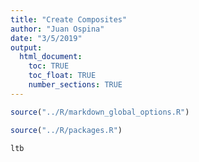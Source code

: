 ```yaml
---
title: "Create Composites"
author: "Juan Ospina"
date: "3/5/2019"
output: 
  html_document:
    toc: TRUE
    toc_float: TRUE
    number_sections: TRUE
---
```


```r
source("../R/markdown_global_options.R")
```

```r
source("../R/packages.R")
```

```r
ltb
```

```r

```

